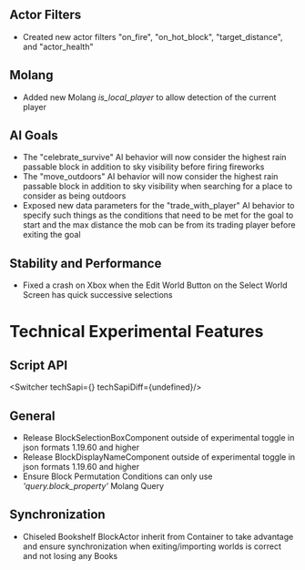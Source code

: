 



## **Actor Filters**

-   Created new actor filters "on\_fire", "on\_hot\_block", "target\_distance", and "actor\_health"

## **Molang**

-   Added new Molang _is\_local\_player_ to allow detection of the current player

## **AI Goals**

-   The "celebrate\_survive" AI behavior will now consider the highest rain passable block in addition to sky visibility before firing fireworks
-   The "move\_outdoors" AI behavior will now consider the highest rain passable block in addition to sky visibility when searching for a place to consider as being outdoors
-   Exposed new data parameters for the "trade\_with\_player" AI behavior to specify such things as the conditions that need to be met for the goal to start and the max distance the mob can be from its trading player before exiting the goal

## **Stability and Performance**

-   Fixed a crash on Xbox when the Edit World Button on the Select World Screen has quick successive selections

# **Technical Experimental Features**


## **Script API**

<Switcher techSapi={<TechSapiStable/>} techSapiDiff={undefined}/>

## **General**

-   Release BlockSelectionBoxComponent outside of experimental toggle in json formats 1.19.60 and higher
-   Release BlockDisplayNameComponent outside of experimental toggle in json formats 1.19.60 and higher
-   Ensure Block Permutation Conditions can only use _'query.block\_property'_ Molang Query

## **Synchronization**

-   Chiseled Bookshelf BlockActor inherit from Container to take advantage and ensure synchronization when exiting/importing worlds is correct and not losing any Books

